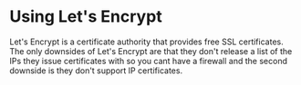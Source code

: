 # Using Let's Encrypt

Let's Encrypt is a certificate authority that provides free SSL certificates. The only downsides of Let's Encrypt are that they don't release a list of the IPs they issue certificates with so you cant have a firewall and the second downside is they don't support IP certificates.

